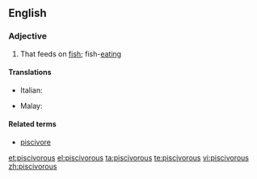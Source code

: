==English==

===Adjective===
{{en-adj}}

# {{chiefly|of birds}} That feeds on [[fish]]; fish-[[eating]]

====Translations====
{{trans-top|fish}}
* Italian: {{t-|it|piscivoro}}
{{trans-mid}}
* Malay: {{t-|ms|pisivor}}
{{trans-bottom}}

====Related terms====
* [[piscivore]]

[[et:piscivorous]]
[[el:piscivorous]]
[[ta:piscivorous]]
[[te:piscivorous]]
[[vi:piscivorous]]
[[zh:piscivorous]]